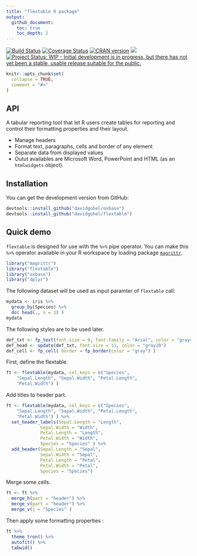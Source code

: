 ```yaml
---
title: "flextable R package"
output:
  github_document:
    toc: true 
    toc_depth: 2
---
```



<!-- README.md is generated from README.Rmd. Please edit that file -->

[![Build Status](https://travis-ci.org/davidgohel/flextable.svg?branch=master)](https://travis-ci.org/davidgohel/flextable)
[![Coverage Status](https://img.shields.io/codecov/c/github/davidgohel/flextable/master.svg)](https://codecov.io/github/davidgohel/flextable?branch=master)
[![CRAN version](http://www.r-pkg.org/badges/version/flextable)](https://cran.r-project.org/package=flextable) ![](http://cranlogs.r-pkg.org/badges/grand-total/flextable)
[![Project Status: WIP - Initial development is in progress, but there has not yet been a stable, usable release suitable for the public.](http://www.repostatus.org/badges/latest/wip.svg)](http://www.repostatus.org/#wip)

```r
knitr::opts_chunk$set(
  collapse = TRUE,
  comment = "#>"
)
```


## API


A tabular reporting tool that let R users create tables for reporting and control their formatting properties and their layout. 

- Manage headers
- Format text, paragraphs, cells and border of any element
- Separate data from displayed values
- Outut availables are Microsoft Word, PowerPoint and HTML (as an `htmlwidgets` object).

## Installation

You can get the development version from GitHub:

```r
devtools::install_github("davidgohel/oxbase")
devtools::install_github("davidgohel/flextable")
```


## Quick demo

`flextable` is designed for use with the `%>%` pipe operator. You can make this `%>%` operator available in your R workspace by loading package [`magrittr`](https://cran.r-project.org/package=magrittr).

```r
library("magrittr")
library("flextable")
library("oxbase")
library("dplyr")
```

The following dataset will be used as input paramter of `flextable` call:

```r
mydata <- iris %>% 
  group_by(Species) %>% 
  do( head(., n = 3) )
mydata
```

The following styles are to be used later.

```r
def_txt <- fp_text(font.size = 9, font.family = "Arial", color = "gray40")
def_head <- update(def_txt, font.size = 11, color = "gray20")
def_cell <- fp_cell( border = fp_border(color = "gray") )
```

First, define the flextable.

```r
ft <- flextable(mydata, col_keys = c("Species", 
    "Sepal.Length", "Sepal.Width", "Petal.Length", 
    "Petal.Width") )
```

Add titles to header part.

```r
ft <- flextable(mydata, col_keys = c("Species", 
    "Sepal.Length", "Sepal.Width", "Petal.Length", 
    "Petal.Width") ) %>%
  set_header_labels(Sepal.Length = "Length", 
             Sepal.Width = "Width",
             Petal.Length = "Length",
             Petal.Width = "Width", 
             Species = "Species" ) %>%
  add_header(Sepal.Length = "Sepal", 
             Sepal.Width = "Sepal",
             Petal.Length = "Petal",
             Petal.Width = "Petal", 
             Species = "Species") 
```

Merge some cells.

```r
ft <- ft %>% 
  merge_h(part = "header") %>% 
  merge_v(part = "header") %>% 
  merge_v(j = "Species" ) 
```

Then apply some formatting properties :

```r
ft %>% 
  theme_tron() %>% 
  autofit() %>% 
  tabwid()
```


